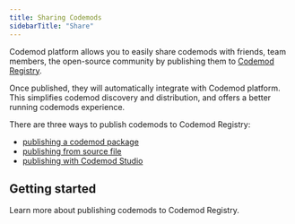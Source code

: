 ```yaml
---
title: Sharing Codemods
sidebarTitle: "Share"
---
```


Codemod platform allows you to easily share codemods with friends, team members, the open-source community by publishing them to [Codemod Registry](/codemod-registry).

Once published, they will automatically integrate with Codemod platform. This simplifies codemod discovery and distribution, and offers a better running codemods experience.

There are three ways to publish codemods to Codemod Registry:
- [publishing a codemod package](/sharing/publishing-codemods#option-1-publishing-a-codemod-compatible-package-recommended)
- [publishing from source file](/sharing/publishing-codemods#option-2-publishing-a-codemod-from-source-file)
- [publishing with Codemod Studio](/sharing/publishing-codemods#option-3-publishing-with-codemod-studio)

## Getting started

<CardGroup>
    <Card title="Publishing codemods ->" icon="share-nodes" href="/sharing/publishing-codemods">
        Learn more about publishing codemods to Codemod Registry.
    </Card>
</CardGroup>
